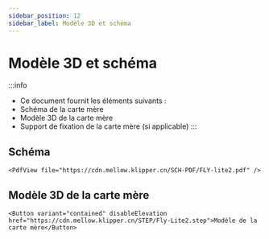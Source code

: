 ```yaml
---
sidebar_position: 12
sidebar_label: Modèle 3D et schéma
---
```




# Modèle 3D et schéma


:::info
* Ce document fournit les éléments suivants :
* Schéma de la carte mère
* Modèle 3D de la carte mère
* Support de fixation de la carte mère (si applicable)
:::

## Schéma

    <PdfView file="https://cdn.mellow.klipper.cn/SCH-PDF/FLY-lite2.pdf" />


## Modèle 3D de la carte mère

    <Button variant="contained" disableElevation href="https://cdn.mellow.klipper.cn/STEP/Fly-Lite2.step">Modèle de la carte mère</Button>